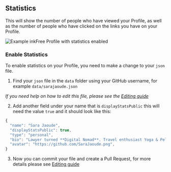 
## Statistics

This will show the number of people who have viewed your Profile, as well as the number of people who have clicked on the links you have on your Profile.

![Example inkFree Profile with statistics enabled](https://user-images.githubusercontent.com/624760/208899278-98cd94ee-3d13-4d27-80ee-c7ae0b1e737e.png)

### Enable Statistics

To enable statistics on your Profile, you need to make a change to your `json` file.

1. Find your `json` file in the `data` folder using your GitHub username, for example `data/sarajaoude.json`

_If you need help on how to edit this file, please see the [Editing guide](/docs/how-to-guides/editing)_

2. Add another field under your name that is `displayStatsPublic` this will need the value `true` and it should look like this:

```js
{
  "name": "Sara Jaoude",
  "displayStatsPublic": true,
  "type": "personal",
  "bio": "Lawyer turned **Digital Nomad**. Travel enthusiast Yoga & Peloton aficionado",
  "avatar": "https://github.com/SaraJaoude.png",
}
```

3. Now you can commit your file and create a Pull Request, for more details please see [Editing guide](/docs/how-to-guides/editing)

